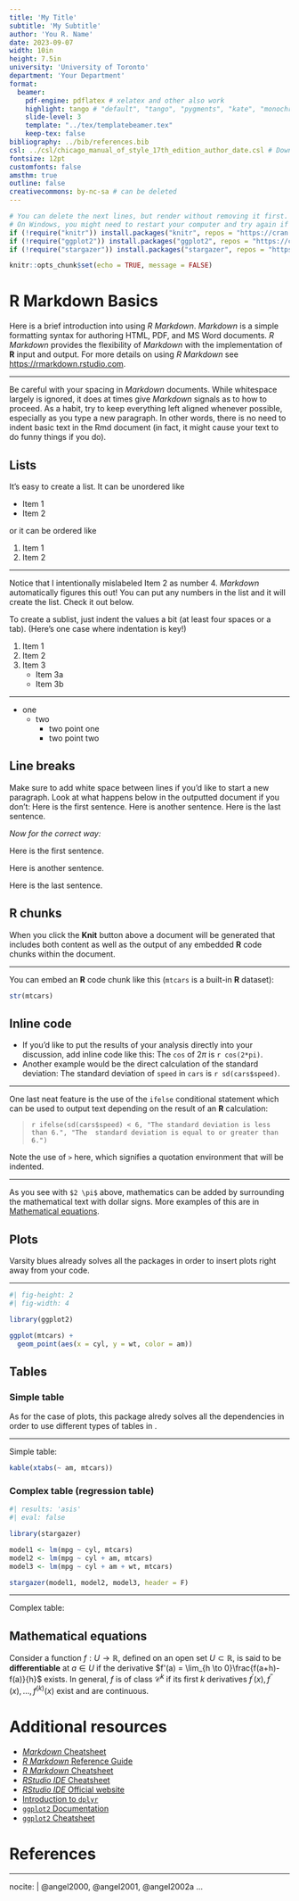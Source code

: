 ```yaml
---
title: 'My Title'
subtitle: 'My Subtitle'
author: 'You R. Name'
date: 2023-09-07
width: 10in
height: 7.5in
university: 'University of Toronto'
department: 'Your Department'
format:
  beamer:
    pdf-engine: pdflatex # xelatex and other also work
    highlight: tango # "default", "tango", "pygments", "kate", "monochrome", "espresso", "zenburn", "haddock"
    slide-level: 3
    template: "../tex/templatebeamer.tex"
    keep-tex: false
bibliography: ../bib/references.bib
csl: ../csl/chicago_manual_of_style_17th_edition_author_date.csl # Download your specific csl file and refer to it in the line below (see https://www.zotero.org/styles/)
fontsize: 12pt
customfonts: false
amsthm: true
outline: false
creativecommons: by-nc-sa # can be deleted
---
```


<!--
This text in between arrows is commented and will be ignored in the final PDF.

Above is the YAML (YAML Ain't Markup Language) header that includes a lot of 
metadata used to produce the document.  Be careful with spacing in this header!

If you receive a duplicate label error after knitting, make sure to delete the 
index.Rmd file and then knit again.

You can delete all the lines starting with "#" in the header, also you can 
delete the bibliography and/or csl as well
-->

<!--
This chunk sets the global options and can be deleted, you could add
warning = FALSE or any other R Markdown option
-->
```r
# You can delete the next lines, but render without removing it first.
# On Windows, you might need to restart your computer and try again if it doesn't work.
if (!require("knitr")) install.packages("knitr", repos = "https://cran.rstudio.com")
if (!require("ggplot2")) install.packages("ggplot2", repos = "https://cran.rstudio.com")
if (!require("stargazer")) install.packages("stargazer", repos = "https://cran.rstudio.com")

knitr::opts_chunk$set(echo = TRUE, message = FALSE)
```

<!--
The {#rmd-basics} text after the chapter declaration will allow us to link 
throughout the document back to the beginning of Chapter 1.  These labels will 
automatically be generated (if not specified) by changing the spaces to hyphens 
and capital letters to lowercase.  Look for the reference to this label at the 
beginning of Chapter 2.
-->

# R Markdown Basics

Here is a brief introduction into using _R Markdown_. _Markdown_ is a simple 
formatting syntax for authoring HTML, PDF, and MS Word documents. _R Markdown_ 
provides the flexibility of _Markdown_ with the implementation of **R** input 
and output.  For more details on using _R Markdown_ see 
<https://rmarkdown.rstudio.com>.  

---

Be careful with your spacing in _Markdown_ documents.  While whitespace largely 
is ignored, it does at times give _Markdown_ signals as to how to proceed.  As 
a habit, try to keep everything left aligned whenever possible, especially as 
you type a new paragraph.  In other words, there is no need to indent basic 
text in the Rmd document (in fact, it might cause your text to do funny things 
if you do).

## Lists

It's easy to create a list.  It can be unordered like

* Item 1
* Item 2

or it can be ordered like

1. Item 1
4. Item 2

---

Notice that I intentionally mislabeled Item 2 as number 4.  _Markdown_ 
automatically figures this out!  You can put any numbers in the list and it 
will create the list.  Check it out below.

To create a sublist, just indent the values a bit (at least four spaces or a 
tab).  (Here's one case where indentation is key!)

1. Item 1
1. Item 2
1. Item 3
    - Item 3a
    - Item 3b

---

* one
  * two
    - two point one
    - two point two

## Line breaks

Make sure to add white space between lines if you'd like to start a new 
paragraph.  Look at what happens below in the outputted document if you don't:
Here is the first sentence.
Here is another sentence.
Here is the last sentence.

*Now for the correct way:* 

Here is the first sentence.

Here is another sentence.

Here is the last sentence.

## R chunks

When you click the **Knit** button above a document will be generated that 
includes both content as well as the output of any embedded **R** code chunks 
within the document.

---

You can embed an **R** code chunk like this (`mtcars` is a 
built-in **R** dataset):

```r
str(mtcars)
```

## Inline code

* If you'd like to put the results of your analysis directly into your discussion,
add inline code like this: The `cos` of $2 \pi$ is `r cos(2*pi)`. 
* Another example would be the direct calculation of the standard deviation: The standard deviation of `speed` in `cars` is `r sd(cars$speed)`.

---

One last neat feature is the use of the `ifelse` conditional statement which can
be used to output text depending on the result of an **R** calculation:

> `r ifelse(sd(cars$speed) < 6, "The standard deviation is less than 6.", "The 
> standard deviation is equal to or greater than 6.")`

Note the use of `>` here, which signifies a quotation environment that will be 
indented.

---

As you see with `$2 \pi$` above, mathematics can be added by surrounding the 
mathematical text with dollar signs.  More examples of this are in 
[Mathematical equations].

## Plots

Varsity blues already solves all the packages in order to insert plots right
away from your code.

---

```r
#| fig-height: 2
#| fig-width: 4

library(ggplot2)

ggplot(mtcars) +
  geom_point(aes(x = cyl, y = wt, color = am))
```

## Tables

### Simple table

As for the case of plots, this package alredy solves all the dependencies in 
order to use different types of tables in \LaTeX.

---

Simple table:
```r
kable(xtabs(~ am, mtcars))
```

### Complex table (regression table)

```r
#| results: 'asis'
#| eval: false

library(stargazer)

model1 <- lm(mpg ~ cyl, mtcars)
model2 <- lm(mpg ~ cyl + am, mtcars)
model3 <- lm(mpg ~ cyl + am + wt, mtcars)

stargazer(model1, model2, model3, header = F)
```

---

Complex table:
\begin{tiny}

```r
#| results: 'asis'
#| echo: false

library(stargazer)

model1 <- lm(mpg ~ cyl, mtcars)
model2 <- lm(mpg ~ cyl + am, mtcars)
model3 <- lm(mpg ~ cyl + am + wt, mtcars)

stargazer(model1, model2, model3, header = F, title = "Regression table")
```

\end{tiny}

## Mathematical equations

Consider a function $f: U \to \mathbb{R}$, defined on an open set $U\subset\mathbb{R}$, is said to be **differentiable** at $a\in U$ if the derivative $f'(a) = \lim_{h \to 0}\frac{f(a+h)-f(a)}{h}$ exists. In general, $f$ is of class $\mathcal{C}^k$ if its first $k$ derivatives $f^{\prime}(x), f^{\prime\prime}(x), \ldots, f^{(k)}(x)$ exist and are continuous.

# Additional resources

- [_Markdown_ Cheatsheet](https://github.com/adam-p/markdown-here/wiki/Markdown-Cheatsheet)
- [_R Markdown_ Reference Guide](https://www.rstudio.com/wp-content/uploads/2015/03/rmarkdown-reference.pdf)
- [_R Markdown_ Cheatsheet](https://github.com/rstudio/cheatsheets/raw/master/rmarkdown-2.0.pdf)
- [_RStudio IDE_ Cheatsheet](https://github.com/rstudio/cheatsheets/raw/master/rstudio-ide.pdf)
- [_RStudio IDE_ Official website](https://rstudio.com/products/rstudio/)
- [Introduction to `dplyr`](https://cran.rstudio.com/web/packages/dplyr/vignettes/dplyr.html)
- [`ggplot2` Documentation](https://ggplot2.tidyverse.org/)
- [`ggplot2` Cheatsheet](https://github.com/rstudio/cheatsheets/raw/master/data-visualization-2.1.pdf)

<!--
The bib chunk below must go last in this document according to how R Markdown 
renders.  More info is at 
http://rmarkdown.rstudio.com/authoring_bibliographies_and_citations.html
-->

# References

<!--
This manually sets the header for this unnumbered chapter.
-->
\markboth{References}{References}

<!--
To remove the indentation of the first entry.
-->
\noindent

<!--
This is just for testing with more citations for the bibliography at the end.  
Add other entries into the list here if you'd like them to appear in the 
bibliography even if they weren't explicitly cited in the document.
-->

---
nocite: | 
  @angel2000, @angel2001, @angel2002a
...
